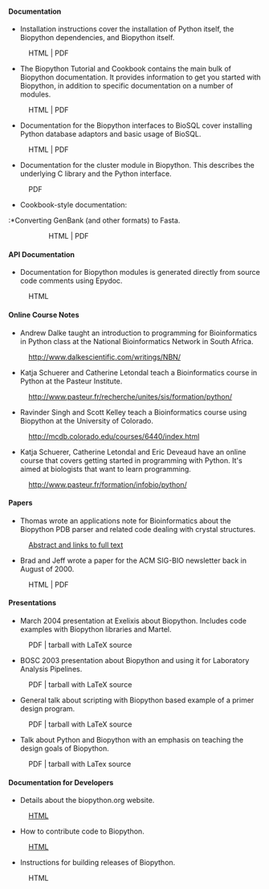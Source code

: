 ==== Documentation ====

* Installation instructions cover the installation of Python itself, the Biopython dependencies, and Biopython itself. 
:HTML | PDF
* The Biopython Tutorial and Cookbook contains the main bulk of Biopython documentation. It provides information to get you started with Biopython, in addition to specific documentation on a number of modules. 
:HTML | PDF
* Documentation for the Biopython interfaces to BioSQL cover installing Python database adaptors and basic usage of BioSQL. 
:HTML | PDF
* Documentation for the cluster module in Biopython. This describes the underlying C library and the Python interface. 
:PDF
* Cookbook-style documentation:
:*Converting GenBank (and other formats) to Fasta. 
::HTML | PDF
:*Writing Tests for Biopython. 
::HTML | PDF
:*Logistic Regression supervised learning. 
::HTML | PDF
:*The Biopython Structural Bioinformatics FAQ. 
::PDF
:*Working with restriction enzymes. 
::HTML

==== API Documentation ====

* Documentation for Biopython modules is generated directly from source code comments using Epydoc.
:HTML

==== Online Course Notes ====

* Andrew Dalke taught an introduction to programming for Bioinformatics in Python class at the National Bioinformatics Network in South Africa.
:http://www.dalkescientific.com/writings/NBN/
* Katja Schuerer and Catherine Letondal teach a Bioinformatics course in Python at the Pasteur Institute.
:http://www.pasteur.fr/recherche/unites/sis/formation/python/
* Ravinder Singh and Scott Kelley teach a Bioinformatics course using Biopython at the University of Colorado.
:http://mcdb.colorado.edu/courses/6440/index.html
* Katja Schuerer, Catherine Letondal and Eric Deveaud have an online course that covers getting started in programming with Python. It's aimed at biologists that want to learn programming.
:http://www.pasteur.fr/formation/infobio/python/

==== Papers ====

*Thomas wrote an applications note for Bioinformatics about the Biopython PDB parser and related code dealing with crystal structures.
:[http://bioinformatics.oupjournals.org/cgi/content/abstract/19/17/2308 Abstract and links to full text]
*Brad and Jeff wrote a paper for the ACM SIG-BIO newsletter back in August of 2000.
:HTML | PDF

==== Presentations ====

* March 2004 presentation at Exelixis about Biopython. Includes code examples with Biopython libraries and Martel.
:PDF | tarball with LaTeX source
* BOSC 2003 presentation about Biopython and using it for Laboratory Analysis Pipelines.
:PDF | tarball with LaTeX source
* General talk about scripting with Biopython based example of a primer design program.
:PDF | tarball with LaTeX source
* Talk about Python and Biopython with an emphasis on teaching the design goals of Biopython.
:PDF | tarball with LaTex source

==== Documentation for Developers ====

* Details about the biopython.org website.
:[[website|HTML]]
* How to contribute code to Biopython.
:[[Contributing|HTML]]
* Instructions for building releases of Biopython.
:HTML